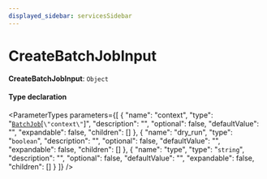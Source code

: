```yaml
---
displayed_sidebar: servicesSidebar
---
```



# CreateBatchJobInput

 **CreateBatchJobInput**: `Object`

#### Type declaration

<ParameterTypes parameters={[
  {
    "name": "context",
    "type": "[`BatchJob`](../classes/BatchJob.mdx)[``\"context\"``]",
    "description": "",
    "optional": false,
    "defaultValue": "",
    "expandable": false,
    "children": []
  },
  {
    "name": "dry_run",
    "type": "`boolean`",
    "description": "",
    "optional": false,
    "defaultValue": "",
    "expandable": false,
    "children": []
  },
  {
    "name": "type",
    "type": "`string`",
    "description": "",
    "optional": false,
    "defaultValue": "",
    "expandable": false,
    "children": []
  }
]} />
